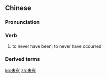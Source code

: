 ==Chinese==
{{zh-forms}}

===Pronunciation===
{{zh-pron
|m=wèiyǒu
|c=mei6 jau5
|cat=v
}}

===Verb===
{{zh-verb}}

# {{lb|zh|literary}} to never have been; to never have occurred

===Derived terms===
{{zh-der|前所未有}}

[[ko:未有]]
[[zh:未有]]